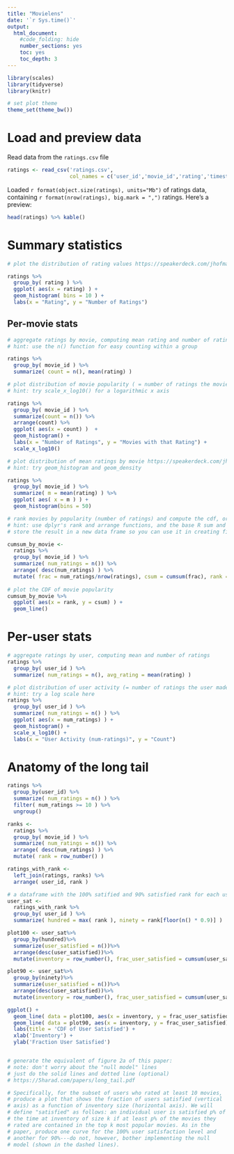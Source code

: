 ---
title: "Movielens"
date: '`r Sys.time()`'
output:
  html_document:
    #code_folding: hide
    number_sections: yes
    toc: yes
    toc_depth: 3
---

```{r setup, include=FALSE}
library(scales)
library(tidyverse)
library(knitr)

# set plot theme
theme_set(theme_bw())
```

# Load and preview data

Read data from the `ratings.csv` file
```{r load-data}
ratings <- read_csv('ratings.csv',
                    col_names = c('user_id','movie_id','rating','timestamp'))
```

Loaded `r format(object.size(ratings), units="Mb")` of ratings data, containing `r format(nrow(ratings), big.mark = ",")` ratings. Here's a preview:
```{r preview-data}
head(ratings) %>% kable()
```

# Summary statistics

```{r dist-ratings}
# plot the distribution of rating values https://speakerdeck.com/jhofman/modeling-social-data-lecture-2-introduction-to-counting?slide=26

ratings %>%
  group_by( rating ) %>%
  ggplot( aes(x = rating) ) +
  geom_histogram( bins = 10 ) +
  labs(x = "Rating", y = "Number of Ratings")
```

## Per-movie stats

```{r aggregate-by-movie}
# aggregate ratings by movie, computing mean rating and number of ratings
# hint: use the n() function for easy counting within a group

ratings %>%
  group_by( movie_id ) %>%
  summarize( count = n(), mean(rating) )
```

```{r dist-movie-popularity}
# plot distribution of movie popularity ( = number of ratings the movie received)
# hint: try scale_x_log10() for a logarithmic x axis

ratings %>%
  group_by( movie_id ) %>%
  summarize(count = n()) %>%
  arrange(count) %>%
  ggplot( aes(x = count) )  +
  geom_histogram() +
  labs(x = "Number of Ratings", y = "Movies with that Rating") +
  scale_x_log10()
```

```{r dist-mean-ratings-by-movie}
# plot distribution of mean ratings by movie https://speakerdeck.com/jhofman/modeling-social-data-lecture-2-introduction-to-counting?slide=28
# hint: try geom_histogram and geom_density

ratings %>%
  group_by( movie_id ) %>%
  summarize( m = mean(rating) ) %>%
  ggplot( aes( x = m ) ) +
  geom_histogram(bins = 50)
```

```{r cdf-movie-pop}
# rank movies by popularity (number of ratings) and compute the cdf, or fraction of all views covered by the top-k movies https://speakerdeck.com/jhofman/modeling-social-data-lecture-2-introduction-to-counting?slide=30
# hint: use dplyr's rank and arrange functions, and the base R sum and cumsum functions
# store the result in a new data frame so you can use it in creating figure 2 from the paper below

cumsum_by_movie <-
  ratings %>%
  group_by( movie_id ) %>%
  summarize( num_ratings = n()) %>%
  arrange( desc(num_ratings) ) %>%
  mutate( frac = num_ratings/nrow(ratings), csum = cumsum(frac), rank = row_number() )
  
# plot the CDF of movie popularity
cumsum_by_movie %>%
  ggplot( aes(x = rank, y = csum) ) +
  geom_line()
```


# Per-user stats

```{r aggregate-by-user}
# aggregate ratings by user, computing mean and number of ratings
ratings %>%
  group_by( user_id ) %>%
  summarize( num_ratings = n(), avg_rating = mean(rating) )
```

```{r dist-user-activity}
# plot distribution of user activity (= number of ratings the user made)
# hint: try a log scale here
ratings %>%
  group_by( user_id ) %>%
  summarize( num_ratings = n() ) %>%
  ggplot( aes(x = num_ratings) ) +
  geom_histogram() + 
  scale_x_log10() +
  labs(x = "User Activity (num-ratings)", y = "Count")
```

# Anatomy of the long tail

```{r long-tail}

ratings %>%
  group_by(user_id) %>%
  summarize( num_ratings = n() ) %>%
  filter( num_ratings >= 10 ) %>%
  ungroup()

ranks <-
  ratings %>%
  group_by( movie_id ) %>%
  summarize( num_ratings = n()) %>%
  arrange( desc(num_ratings) ) %>%
  mutate( rank = row_number() )

ratings_with_rank <-
  left_join(ratings, ranks) %>%
  arrange( user_id, rank )

# a dataframe with the 100% satified and 90% satisfied rank for each user
user_sat <-
  ratings_with_rank %>%
  group_by( user_id ) %>%
  summarize( hundred = max( rank ), ninety = rank[floor(n() * 0.9)] )

plot100 <- user_sat%>%
  group_by(hundred)%>%
  summarize(user_satisfied = n())%>%
  arrange(desc(user_satisfied))%>%
  mutate(inventory = row_number(), frac_user_satisfied = cumsum(user_satisfied)/sum(user_satisfied))

plot90 <- user_sat%>%
  group_by(ninety)%>%
  summarize(user_satisfied = n())%>%
  arrange(desc(user_satisfied))%>%
  mutate(inventory = row_number(), frac_user_satisfied = cumsum(user_satisfied)/sum(user_satisfied))

ggplot() +
  geom_line( data = plot100, aes(x = inventory, y = frac_user_satisfied) ) +
  geom_line( data = plot90, aes(x = inventory, y = frac_user_satisfied) ) +
  labs(title = 'CDF of User Satisfied') +
  xlab('Inventory') +
  ylab('Fraction User Satisfied')


# generate the equivalent of figure 2a of this paper:
# note: don't worry about the "null model" lines
# just do the solid lines and dotted line (optional)
# https://5harad.com/papers/long_tail.pdf

# Specifically, for the subset of users who rated at least 10 movies,
# produce a plot that shows the fraction of users satisfied (vertical
# axis) as a function of inventory size (horizontal axis). We will
# define "satisfied" as follows: an individual user is satisfied p% of
# the time at inventory of size k if at least p% of the movies they
# rated are contained in the top k most popular movies. As in the
# paper, produce one curve for the 100% user satisfaction level and
# another for 90%---do not, however, bother implementing the null
# model (shown in the dashed lines).
```
